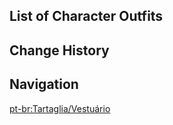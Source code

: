 {{CharacterTabs}}

==List of Character Outfits==
{{Outfits by Category Table|Tartaglia Outfits|nocharacter=1}}

==Change History==
{{Change History|1.1}}

==Navigation==
{{Character Navbox|link type=outfits}}
[[pt-br:Tartaglia/Vestuário]]